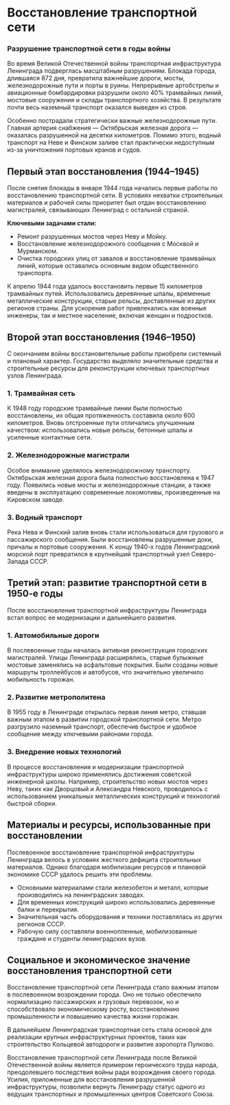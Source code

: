 # Восстановление транспортной сети

### Разрушение транспортной сети в годы войны

Во время Великой Отечественной войны транспортная инфраструктура Ленинграда подверглась масштабным разрушениям. Блокада города, длившаяся 872 дня, превратила важнейшие дороги, мосты, железнодорожные пути и порты в руины. Непрерывные артобстрелы и авиационные бомбардировки разрушили около 40% трамвайных линий, мостовые сооружения и склады транспортного хозяйства. В результате почти весь наземный транспорт оказался выведен из строя.

Особенно пострадали стратегически важные железнодорожные пути. Главная артерия снабжения — Октябрьская железная дорога — оказалась разрушенной на десятки километров. Помимо этого, водный транспорт на Неве и Финском заливе стал практически недоступным из-за уничтожения портовых кранов и судов.

## Первый этап восстановления (1944–1945)

После снятия блокады в январе 1944 года начались первые работы по восстановлению транспортной сети. В условиях нехватки строительных материалов и рабочей силы приоритет был отдан восстановлению магистралей, связывающих Ленинград с остальной страной. 

**Ключевыми задачами стали:**
 - Ремонт разрушенных мостов через Неву и Мойку.
 - Восстановление железнодорожного сообщения с Москвой и Мурманском.
 - Очистка городских улиц от завалов и восстановление трамвайных линий, которые оставались основным видом общественного транспорта.

К апрелю 1944 года удалось восстановить первые 15 километров трамвайных путей. Использовались деревянные шпалы, временные металлические конструкции, старые рельсы, доставленные из других регионов страны. Для ускорения работ привлекались как военные инженеры, так и местное население, включая женщин и подростков.

## Второй этап восстановления (1946–1950)

С окончанием войны восстановительные работы приобрели системный и плановый характер. Государство выделяло значительные средства и строительные ресурсы для реконструкции ключевых транспортных узлов Ленинграда.

### 1. Трамвайная сеть  
К 1948 году городские трамвайные линии были полностью восстановлены, их общая протяженность составила около 600 километров. Вновь отстроенные пути отличались улучшенным качеством: использовались новые рельсы, бетонные шпалы и усиленные контактные сети.

### 2. Железнодорожные магистрали
Особое внимание уделялось железнодорожному транспорту. Октябрьская железная дорога была полностью восстановлена к 1947 году. Появились новые мосты и железнодорожные станции, а также введены в эксплуатацию современные локомотивы, произведенные на Кировском заводе.

### 3. Водный транспорт
Река Нева и Финский залив вновь стали использоваться для грузового и пассажирского сообщения. Были восстановлены разрушенные доки, причалы и портовые сооружения. К концу 1940-х годов Ленинградский морской порт превратился в крупнейший транспортный узел Северо-Запада СССР.

## Третий этап: развитие транспортной сети в 1950-е годы

После восстановления транспортной инфраструктуры Ленинграда встал вопрос ее модернизации и дальнейшего развития.

### 1. Автомобильные дороги 
В послевоенные годы началась активная реконструкция городских магистралей. Улицы Ленинграда расширялись, старые булыжные мостовые заменялись на асфальтовые покрытия. Были созданы новые маршруты троллейбусов и автобусов, что значительно увеличило мобильность горожан.

### 2. Развитие метрополитена  
В 1955 году в Ленинграде открылась первая линия метро, ставшая важным этапом в развитии городской транспортной сети. Метро разгрузило наземный транспорт, обеспечив быстрое и удобное сообщение между ключевыми районами города.

### 3. Внедрение новых технологий 
В процессе восстановления и модернизации транспортной инфраструктуры широко применялись достижения советской инженерной школы. Например, строительство новых мостов через Неву, таких как Дворцовый и Александра Невского, проводилось с использованием уникальных металлических конструкций и технологий быстрой сборки.

## Материалы и ресурсы, использованные при восстановлении

Послевоенное восстановление транспортной инфраструктуры Ленинграда велось в условиях жесткого дефицита строительных материалов.
Однако благодаря мобилизации ресурсов и плановой экономике СССР удалось решить эти проблемы.

- Основными материалами стали железобетон и металл, которые производились на ленинградских заводах.
- Для временных конструкций широко использовались деревянные балки и перекрытия.
- Значительная часть оборудования и техники поставлялась из других регионов СССР.
- Рабочую силу составляли военнопленные, мобилизованные граждане и студенты ленинградских вузов.

## Социальное и экономическое значение восстановления транспортной сети

Восстановление транспортной сети Ленинграда стало важным этапом в послевоенном возрождении города. Оно не только обеспечило нормализацию пассажирских и грузовых перевозок, но и способствовало экономическому росту, восстановлению промышленности и повышению качества жизни горожан.

В дальнейшем Ленинградская транспортная сеть стала основой для реализации крупных инфраструктурных проектов, таких как строительство Кольцевой автодороги и развитие аэропорта Пулково.

Восстановление транспортной сети Ленинграда после Великой Отечественной войны является примером героического труда народа, преодолевшего последствия войны ради возрождения своего города. Усилия, приложенные для восстановления разрушенной инфраструктуры, позволили вернуть Ленинграду статус одного из ведущих транспортных и промышленных центров Советского Союза.
